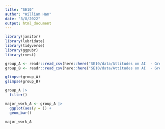 ```yaml
---
title: "SE10"
author: "William Han"
date: "3/8/2022"
output: html_document
---
```


```r
library(janitor)
library(lubridate)
library(tidyverse)
library(ggpubr)
library(rvest)
```

```r
group_A <- readr::read_csv(here::here("SE10/data/Attitudes on AI  - Group A-control.csv"))
group_B <- readr::read_csv(here::here("SE10/data/Attitudes on AI  - Group B-experiment.csv"))
```

```r
glimpse(group_A)
glimpse(group_B)
```

```r
group_A |> 
  filter()
```


```r
major_work_A <- group_A |> 
  ggplot(aes(y = )) + 
  geom_bar()

major_work_A
```


